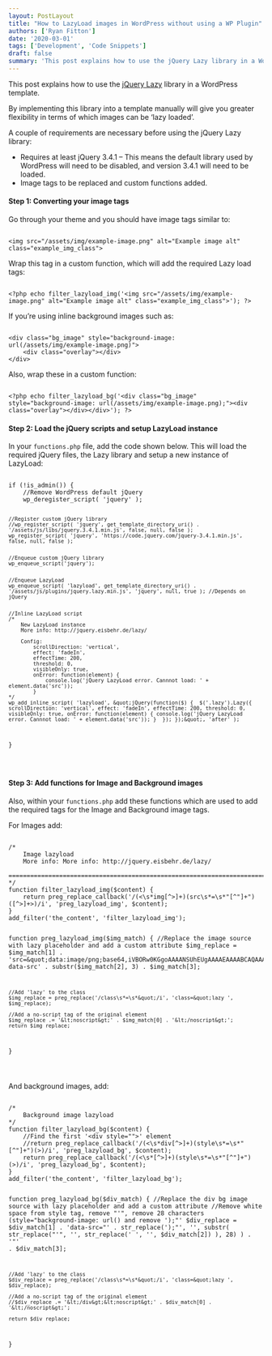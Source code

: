 ```yaml
---
layout: PostLayout
title: "How to LazyLoad images in WordPress without using a WP Plugin"
authors: ['Ryan Fitton']
date: '2020-03-01'
tags: ['Development', 'Code Snippets']
draft: false
summary: 'This post explains how to use the jQuery Lazy library in a WordPress template. By implementing this library into a template manually will give you greater flexibility in terms of which images can be &amp;#8216;lazy loaded&amp;#8217;. A couple of requirements are necessary before using the jQuery Lazy library: Requires at least jQuery 3.4.1 &amp;#8211; This [&amp;hellip;]'
---
```


<p>This post explains how to use the <a href="https://github.com/eisbehr-/jquery.lazy/blob/master/jquery.lazy.min.js">jQuery Lazy</a> library in a WordPress template.</p>
<p>By implementing this library into a template manually will give you greater flexibility in terms of which images can be &#8216;lazy loaded&#8217;.</p>
<p>A couple of requirements are necessary before using the jQuery Lazy library:</p>
<ul>
<li>Requires at least jQuery 3.4.1 &#8211; This means the default library used by WordPress will need to be disabled, and version 3.4.1 will need to be loaded.</li>
<li>Image tags to be replaced and custom functions added.</li>
</ul>
<h4>Step 1: Converting your image tags</h4>
<p>Go through your theme and you should have image tags similar to:</p>
<pre class="language-html"><code class="language-html">
&lt;img src=&quot;/assets/img/example-image.png&quot; alt=&quot;Example image alt&quot; class=&quot;example_img_class&quot;&gt;
</code></pre>
<p>Wrap this tag in a custom function, which will add the required Lazy load tags:</p>
<pre class="language-php"><code class="language-php">
&lt;?php echo filter_lazyload_img('&lt;img src=&quot;/assets/img/example-image.png&quot; alt=&quot;Example image alt&quot; class=&quot;example_img_class&quot;&gt;'); ?&gt;
</code></pre>
<p>If you&#8217;re using inline background images such as:</p>
<pre class="language-html"><code class="language-html">
&lt;div class=&quot;bg_image&quot; style=&quot;background-image: url(/assets/img/example-image.png)&quot;&gt;
	&lt;div class=&quot;overlay&quot;&gt;&lt;/div&gt;
&lt;/div&gt;
</code></pre>
<p>Also, wrap these in a custom function:</p>
<pre class="language-php"><code class="language-php">
&lt;?php echo filter_lazyload_bg('&lt;div class=&quot;bg_image&quot; style=&quot;background-image: url(/assets/img/example-image.png);&quot;&gt;&lt;div class=&quot;overlay&quot;&gt;&lt;/div&gt;&lt;/div&gt;'); ?&gt;
</code></pre>
<h4>Step 2: Load the jQuery scripts and setup LazyLoad instance</h4>
<p>In your <code class="language-html">functions.php</code> file, add the code shown below. This will load the required jQuery files, the Lazy library and setup a new instance of LazyLoad:</p>
<pre class="language-php"><code class="language-php">
if (!is_admin()) {
	//Remove WordPress default jQuery
	wp_deregister_script( 'jquery' );

    //Register custom jQuery library
    //wp_register_script( 'jquery', get_template_directory_uri() . '/assets/js/libs/jquery.3.4.1.min.js', false, null, false );
    wp_register_script( 'jquery', 'https://code.jquery.com/jquery-3.4.1.min.js', false, null, false );


    //Enqueue custom jQuery library
    wp_enqueue_script('jquery');


    //Enqueue LazyLoad
    wp_enqueue_script( 'lazyload', get_template_directory_uri() . '/assets/js/plugins/jquery.lazy.min.js', 'jquery', null, true ); //Depends on jQuery


    //Inline LazyLoad script
    /*
    	New LazyLoad instance
    	More info: http://jquery.eisbehr.de/lazy/

    	Config:
    		scrollDirection: 'vertical',
    		effect: 'fadeIn',
    		effectTime: 200,
    		threshold: 0,
    		visibleOnly: true,
    		onError: function(element) {
    			console.log('jQuery LazyLoad error. Cannnot load: ' + element.data('src'));
    		}
    */
    wp_add_inline_script( 'lazyload', &quot;jQuery(function($) {  $('.lazy').Lazy({  scrollDirection: 'vertical', effect: 'fadeIn', effectTime: 200, threshold: 0, visibleOnly: true, onError: function(element) { console.log('jQuery LazyLoad error. Cannnot load: ' + element.data('src')); }  }); });&quot;, 'after' );

}

</code></pre>
<h4>Step 3: Add functions for Image and Background images</h4>
<p>Also, within your <code class="language-html">functions.php</code> add these functions which are used to add the required tags for the Image and Background image tags.</p>
<p>For Images add:</p>
<pre class="language-php"><code class="language-php">
/*
	Image lazyload
	More info: More info: http://jquery.eisbehr.de/lazy/
	==============================================================================
*/
function filter_lazyload_img($content) {
	return preg_replace_callback('/(&lt;\s*img[^&gt;]+)(src\s*=\s*&quot;[^&quot;]+&quot;)([^&gt;]+&gt;)/i', 'preg_lazyload_img', $content);
}
add_filter('the_content', 'filter_lazyload_img');

function preg_lazyload_img($img_match) {
	//Replace the image source with lazy placeholder and add a custom attribute
	$img_replace = $img_match[1] . 'src=&quot;data:image/png;base64,iVBORw0KGgoAAAANSUhEUgAAAAEAAAABCAQAAAC1HAwCAAAAC0lEQVR42mNkYAAAAAYAAjCB0C8AAAAASUVORK5CYII=&quot; data-src' . substr($img_match[2], 3) . $img_match[3];

    //Add 'lazy' to the class
    $img_replace = preg_replace('/class\s*=\s*&quot;/i', 'class=&quot;lazy ', $img_replace);

    //Add a no-script tag of the original element
    $img_replace .= '&lt;noscript&gt;' . $img_match[0] . '&lt;/noscript&gt;';
    return $img_replace;

}

</code></pre>
<p>And background images, add: </p>
<pre class="language-php"><code class="language-php">
/*
	Background image lazyload
*/
function filter_lazyload_bg($content) {
	//Find the first '&lt;div style=&quot;&quot;&gt;' element
	//return preg_replace_callback('/(&lt;\s*div[^&gt;]+)(style\s*=\s*&quot;[^&quot;]+&quot;)(&gt;)/i', 'preg_lazyload_bg', $content);
	return preg_replace_callback('/(&lt;\s*[^&gt;]+)(style\s*=\s*&quot;[^&quot;]+&quot;)(&gt;)/i', 'preg_lazyload_bg', $content);
}
add_filter('the_content', 'filter_lazyload_bg');

function preg_lazyload_bg($div_match) {
//Replace the div bg image source with lazy placeholder and add a custom attribute
//Remove white space from style tag, remove &quot;'&quot;, remove 28 characters (style=&quot;background-image: url() and remove ');&quot;'
$div_replace = $div_match[1] . 'data-src=&quot;' . str_replace(');&quot;', '', substr( str_replace(&quot;'&quot;, '', str_replace(' ', '', $div_match[2]) ), 28) ) . '&quot;' . $div_match[3];

    //Add 'lazy' to the class
    $div_replace = preg_replace('/class\s*=\s*&quot;/i', 'class=&quot;lazy ', $div_replace);

    //Add a no-script tag of the original element
    //$div_replace .= '&lt;/div&gt;&lt;noscript&gt;' . $div_match[0] . '&lt;/noscript&gt;';

    return $div_replace;

}

</code></pre>
